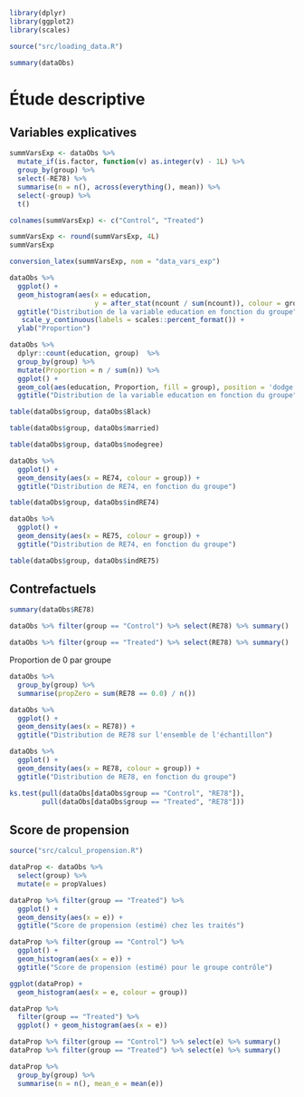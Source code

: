 ```r
library(dplyr)
library(ggplot2)
library(scales)
```

```r
source("src/loading_data.R")
```

```r
summary(dataObs)
```
# Étude descriptive


## Variables explicatives

```r
summVarsExp <- dataObs %>% 
  mutate_if(is.factor, function(v) as.integer(v) - 1L) %>% 
  group_by(group) %>% 
  select(-RE78) %>% 
  summarise(n = n(), across(everything(), mean)) %>% 
  select(-group) %>% 
  t()

colnames(summVarsExp) <- c("Control", "Treated")

summVarsExp <- round(summVarsExp, 4L)
summVarsExp

conversion_latex(summVarsExp, nom = "data_vars_exp")
```
```r
dataObs %>% 
  ggplot() +
  geom_histogram(aes(x = education, 
                     y = after_stat(ncount / sum(ncount)), colour = group)) +
  ggtitle("Distribution de la variable education en fonction du groupe") +
   scale_y_continuous(labels = scales::percent_format()) +
  ylab("Proportion")
```
```r
dataObs %>%
  dplyr::count(education, group)  %>%
  group_by(group) %>%
  mutate(Proportion = n / sum(n)) %>%
  ggplot() + 
  geom_col(aes(education, Proportion, fill = group), position = 'dodge') +
  ggtitle("Distribution de la variable education en fonction du groupe")
```

```r
table(dataObs$group, dataObs$Black)
```

```r
table(dataObs$group, dataObs$married)
```

```r
table(dataObs$group, dataObs$nodegree)
```

```r
dataObs %>% 
  ggplot() +
  geom_density(aes(x = RE74, colour = group)) +
  ggtitle("Distribution de RE74, en fonction du groupe")
```

```r
table(dataObs$group, dataObs$indRE74)
```

```r
dataObs %>% 
  ggplot() +
  geom_density(aes(x = RE75, colour = group)) +
  ggtitle("Distribution de RE74, en fonction du groupe")
```

```r
table(dataObs$group, dataObs$indRE75)
```


## Contrefactuels

```r
summary(dataObs$RE78)
```

```r
dataObs %>% filter(group == "Control") %>% select(RE78) %>% summary()
```
```r
dataObs %>% filter(group == "Treated") %>% select(RE78) %>% summary()
```
Proportion de 0 par groupe
```r
dataObs %>% 
  group_by(group) %>% 
  summarise(propZero = sum(RE78 == 0.0) / n())
```

```r
dataObs %>% 
  ggplot() +
  geom_density(aes(x = RE78)) +
  ggtitle("Distribution de RE78 sur l'ensemble de l'échantillon")
```

```r
dataObs %>% 
  ggplot() +
  geom_density(aes(x = RE78, colour = group)) +
  ggtitle("Distribution de RE78, en fonction du groupe")
```

```r
ks.test(pull(dataObs[dataObs$group == "Control", "RE78"]), 
        pull(dataObs[dataObs$group == "Treated", "RE78"]))
```


## Score de propension

```r
source("src/calcul_propension.R")
```

```r
dataProp <- dataObs %>% 
  select(group) %>% 
  mutate(e = propValues)

dataProp %>% filter(group == "Treated") %>% 
  ggplot() + 
  geom_density(aes(x = e)) +
  ggtitle("Score de propension (estimé) chez les traités")
```

```r
dataProp %>% filter(group == "Control") %>% 
  ggplot() + 
  geom_histogram(aes(x = e)) +
  ggtitle("Score de propension (estimé) pour le groupe contrôle")
```

```r
ggplot(dataProp) + 
  geom_histogram(aes(x = e, colour = group)) 
```


```r
dataProp %>% 
  filter(group == "Treated") %>% 
  ggplot() + geom_histogram(aes(x = e))
```

```r
dataProp %>% filter(group == "Control") %>% select(e) %>% summary()
dataProp %>% filter(group == "Treated") %>% select(e) %>% summary()
```

```r
dataProp %>% 
  group_by(group) %>% 
  summarise(n = n(), mean_e = mean(e))
```
